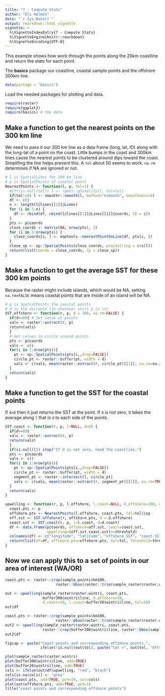 ```yaml
---
title: "7 - Compute Stats"
author: "Eli Holmes"
date: "`r Sys.Date()`"
output: rmarkdown::html_vignette
vignette: >
  %\VignetteIndexEntry{7 - Compute Stats}
  %\VignetteEngine{knitr::rmarkdown}
  %\VignetteEncoding{UTF-8}
---
```


This example shows how work through the points along the 20km coastline and return the stats for each point.

The **basics** package our coastline, coastal sample points and the offshore 300km line.
```r
data(package = "basics")
```

Load the needed packages for plotting and data.
```r
require(raster)
require(ggplot2)
require(basics) # the data
```

## Make a function to get the nearest points on the 300 km line

We need to pass it our 300 km line as a data frame (long, lat, ID) along with the long-lat of a point on the coast. Little bumps in the coast and 300km lines cause the nearest points to be clustered around dips toward the coast. Simplifing the line helps prevent this. A `tol` about 50 seems to work. `na.rm` determines if NA are ignored or not.

```r
# l is SpatialLines for 300 km line
# p is SpatialPoints of coastal point
NearestPoints <- function(l, p, tol=1) {
  #if(!is.null(tol)) l <- rgeos::gSimplify(l, tol=tol)
  if(tol!=0) l <- smoothr::smooth(l, method="ksmooth", smoothness=5)
  df <- c()
  n <- length(l@lines[[1]]@Lines)
  for (i in 1:n) {
    df <- rbind(df, cbind(l@lines[[1]]@Lines[[i]]@coords, ID = i))
  }
  pts <- p@coords
  close_coords <- matrix(NA, nrow(pts), 2)
  for (i in 1:nrow(pts)) {
    close_coords[i, ] <- maptools::nearestPointOnLine(df, pts[i, ])
  }
  close_sp <- sp::SpatialPoints(close_coords, proj4string = crs(l))
  return(list(coords = close_coords, sp = close_sp))
}
```

## Make a function to get the average SST for these 300 km points

Because the raster might include islands, which would be NA, setting `na.rm=FALSE` means coastal points that are inside of an island will be NA.

```r
# p is SpatialPoints the coastal points
# d is the distance (in whatever units p is in)
SST.offshore <- function(r, p, d = 100, na.rm=FALSE) {
  if(d==0){ # Get value at points
  vals <- raster::extract(r, p)
  return(vals)
  }
  # Get values in circle around points
  pts <- p@coords
  vals <- c()
  for(i in 1:nrow(pts)){
    pt <- sp::SpatialPoints(pts[i,,drop=FALSE])
    circle_pt <- raster::buffer(pt, width = d)
    vals <- c(vals, mean(raster::extract(r, circle_pt)[[1]], na.rm=na.rm))
  }
  return(vals)
}
```

## Make a function to get the SST for the coastal points

If `d=0` then it just returns the SST at the point. If `d` is not zero, it takes the average along `l` that is `d` to each side of the points.

```r
SST.coast <- function(r, p, l=NULL, d=0) {
  if(d==0){
  vals <- raster::extract(r, p)
  return(vals)
  }
  if(is.null(l)) stop("If d is not zero, need the coastline.")
  pts <- p@coords
  vals <- c()
  for(i in 1:nrow(pts)){
    pt <- sp::SpatialPoints(pts[i,,drop=FALSE])
    circle_pt <- raster::buffer(pt, width = d)
    segment_pt <- raster::intersect(l, circle_pt)
    vals <- c(vals, mean(raster::extract(r, segment_pt)[[1]], na.rm=TRUE))
  }
  return(vals)
}
```

```r
upwelling <- function(r, p, l.offshore, l.coast=NULL, d.offshore=100, d.coast=0, threshold=2.5, tol=NULL){
  coast.pts <- p
  offshore.pts <- NearestPoints(l.offshore, coast.pts, tol=tol)$sp
  off.sst <- SST.offshore(r, offshore.pts, d = d.offshore)
  coast.sst <- SST.coast(r, p, l=l.coast, d=d.coast)
  df <- data.frame(p@coords, offshore=off.sst, coast=coast.sst, 
                   upwelling=(off.sst-coast.sst)>=threshold)
  colnames(df) <- c("longitude", "latitude", "offshore.SST", "coast.SST", "upwelling")
  return(list(df=df, offshore.pts=offshore.pts, tol=tol, threshold=threshold, d.offshore=d.offshore, d.coast=d.coast))
}
```


## Now we can apply this to a set of points in our area of interest (WA/OR)

```r
coast.pts <- raster::crop(sample_points$km100, 
                       raster::bbox(raster::trim(sample_raster$raster.wintri)))
```

```r
out <- upwelling(sample_raster$raster.wintri, coast.pts, 
                 buffer300$wintri$line, d.offshore=50, 
                 d.coast=50, l.coast=buffer20$wintri$line, tol=30)
out$df
```

```r
coast.pts <- raster::crop(sample_points$km100, 
                       raster::bbox(raster::trim(sample_raster$raster.wintri)))
out2 <- upwelling(sample_raster$raster.wintri, coast.pts, 
                 raster::crop(buffer300$wintri$line, raster::bbox(sample_raster$raster.wintri)), d.offshore=100, tol=50)
out2$df
```
```r
figcap <- paste("Coast points and corresponding offshore points.", 
                ifelse(!is.null(out$tol), paste("tol =", out$tol, "Offshore line is smoothed so points won't fall on line."), "Offshore line is not smoothed."), "The average SST in a circle of radius", out$d.offshore, "was used.")
```
```r
plot(sample_raster$raster.wintri)
plot(buffer300$wintri$line, add=TRUE)
plot(buffer20$wintri$line, add=TRUE)
cols <- ifelse(out$df$upwelling, "red", "black")
cols[is.na(cols)] <- "grey"
plot(coast.pts, add=TRUE, pch=19, col=cols)
plot(out$offshore.pts, add=TRUE, pch=1)
title("coast points and corresponding offshore points")
```



